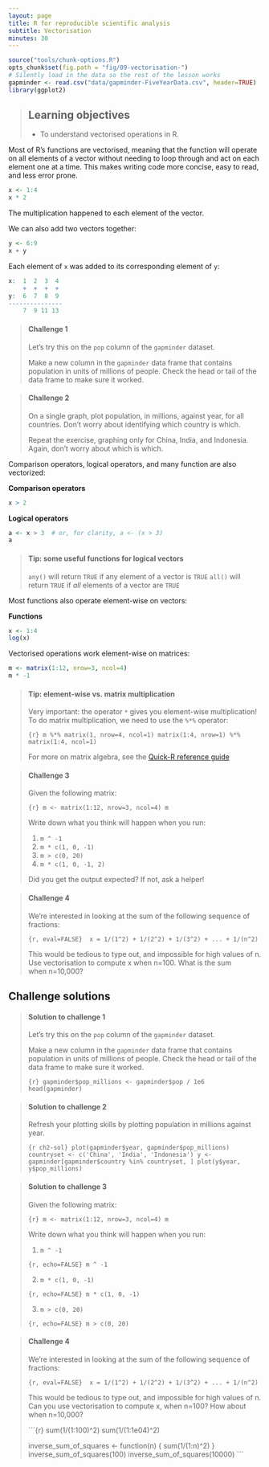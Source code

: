 ```yaml
---
layout: page
title: R for reproducible scientific analysis
subtitle: Vectorisation
minutes: 30
---
```


```r
source("tools/chunk-options.R")
opts_chunk$set(fig.path = "fig/09-vectorisation-")
# Silently load in the data so the rest of the lesson works
gapminder <- read.csv("data/gapminder-FiveYearData.csv", header=TRUE)
library(ggplot2)
```

> ## Learning objectives {.objectives}
>
> * To understand vectorised operations in R.
>

Most of R's functions are vectorised, meaning that the function will
operate on all elements of a vector without needing to loop through
and act on each element one at a time. This makes writing code more
concise, easy to read, and less error prone.


```r
x <- 1:4
x * 2
```

The multiplication happened to each element of the vector.

We can also add two vectors together:

```r
y <- 6:9
x + y
```

Each element of `x` was added to its corresponding element of `y`:

```r
x:  1  2  3  4
    +  +  +  +
y:  6  7  8  9
---------------
    7  9 11 13
```


> #### Challenge 1 {.challenge}
>
> Let's try this on the `pop` column of the `gapminder` dataset.
>
> Make a new column in the `gapminder` data frame that
> contains population in units of millions of people.
> Check the head or tail of the data frame to make sure
> it worked.
>

> #### Challenge 2 {.challenge} 
>
> On a single graph, plot population, in
> millions, against year, for all countries. Don't worry about
>identifying which country is which.
>
> Repeat the exercise, graphing only for China, India, and
>Indonesia. Again, don't worry about which is which.
>

Comparison operators, logical operators, and many function are also
vectorized:


**Comparison operators**

```r
x > 2
```

**Logical operators** 
```r
a <- x > 3  # or, for clarity, a <- (x > 3)
a
```

> #### Tip: some useful functions for logical vectors {.callout}
>
> `any()` will return `TRUE` if any element of a vector is `TRUE`
> `all()` will return `TRUE` if *all* elements of a vector are `TRUE`
>

Most functions also operate element-wise on vectors:

**Functions**
```r
x <- 1:4
log(x)
```

Vectorised operations work element-wise on matrices:

```r
m <- matrix(1:12, nrow=3, ncol=4)
m * -1  
```
 

> #### Tip: element-wise vs. matrix multiplication {.callout}
>
> Very important: the operator `*` gives you element-wise multiplication!
> To do matrix multiplication, we need to use the `%*%` operator:
> 
> ```{r}
> m %*% matrix(1, nrow=4, ncol=1)
> matrix(1:4, nrow=1) %*% matrix(1:4, ncol=1)
> ```
>
> For more on matrix algebra, see the [Quick-R reference
> guide](http://www.statmethods.net/advstats/matrix.html)

> #### Challenge 3 {.challenge}
>
> Given the following matrix:
>
> ```{r}
> m <- matrix(1:12, nrow=3, ncol=4)
> m
> ```
>
> Write down what you think will happen when you run:
>
> 1. `m ^ -1`
> 2. `m * c(1, 0, -1)`
> 3. `m > c(0, 20)`
> 4. `m * c(1, 0, -1, 2)`
>
> Did you get the output expected? If not, ask a helper!
>

> #### Challenge 4 {.challenge}
>
> We're interested in looking at the sum of the
> following sequence of fractions:
>
> ```{r, eval=FALSE}
>  x = 1/(1^2) + 1/(2^2) + 1/(3^2) + ... + 1/(n^2)
> ```
>
> This would be tedious to type out, and impossible for
> high values of n.
>  Use vectorisation to compute x when n=100. What is the sum  
> when n=10,000?
>


## Challenge solutions

> #### Solution to challenge 1 {.challenge}
>
> Let's try this on the `pop` column of the `gapminder` dataset.
>
> Make a new column in the `gapminder` data frame that
> contains population in units of millions of people.
> Check the head or tail of the data frame to make sure
> it worked.
>
> ```{r}
> gapminder$pop_millions <- gapminder$pop / 1e6
> head(gapminder)
> ```
>

> #### Solution to challenge 2 {.challenge}
>
> Refresh your plotting skills by plotting population in millions against year.
>
> ```{r ch2-sol}
> plot(gapminder$year, gapminder$pop_millions)
> countryset <- c('China', 'India', 'Indonesia')
> y <- gapminder[gapminder$country %in% countryset, ]
> plot(y$year, y$pop_millions)
> ```
>

> #### Solution to challenge 3 {.challenge}
>
> Given the following matrix:
>
> ```{r}
> m <- matrix(1:12, nrow=3, ncol=4)
> m
> ```
>
>
> Write down what you think will happen when you run:
>
> 1. `m ^ -1`
>
> ```{r, echo=FALSE}
> m ^ -1
> ```
>
> 2. `m * c(1, 0, -1)`
>
> ```{r, echo=FALSE}
> m * c(1, 0, -1)
> ```
>
> 3. `m > c(0, 20)`
>
> ```{r, echo=FALSE}
> m > c(0, 20)
> ```
>

> ####  Challenge 4 {.challenge}
>
> We're interested in looking at the sum of the
> following sequence of fractions:
>
> ```{r, eval=FALSE}
>  x = 1/(1^2) + 1/(2^2) + 1/(3^2) + ... + 1/(n^2)
> ```
>
> This would be tedious to type out, and impossible for
> high values of n.
> Can you use vectorisation to compute x, when n=100?
> How about when n=10,000?
>
> ```{r}
> sum(1/(1:100)^2)
> sum(1/(1:1e04)^2)
> 
> inverse_sum_of_squares <- function(n) {
>   sum(1/(1:n)^2)
> }
> inverse_sum_of_squares(100)
> inverse_sum_of_squares(10000)
> ```
>

